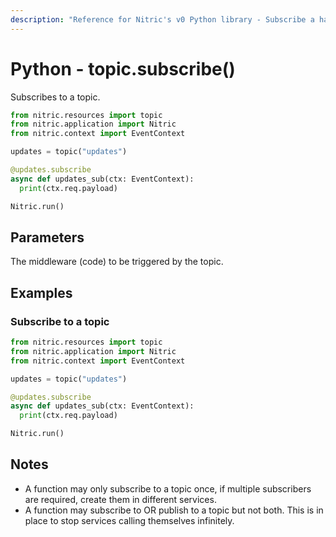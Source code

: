 ```yaml
---
description: "Reference for Nitric's v0 Python library - Subscribe a handler to a topic and receive new events for processing."
---
```


# Python - topic.subscribe()

Subscribes to a topic.

```python
from nitric.resources import topic
from nitric.application import Nitric
from nitric.context import EventContext

updates = topic("updates")

@updates.subscribe
async def updates_sub(ctx: EventContext):
  print(ctx.req.payload)

Nitric.run()
```

## Parameters

<Properties>
  <Property name="middleware" required type="Middleware">
    The middleware (code) to be triggered by the topic.
  </Property>
</Properties>

## Examples

### Subscribe to a topic

```python
from nitric.resources import topic
from nitric.application import Nitric
from nitric.context import EventContext

updates = topic("updates")

@updates.subscribe
async def updates_sub(ctx: EventContext):
  print(ctx.req.payload)

Nitric.run()
```

## Notes

- A function may only subscribe to a topic once, if multiple subscribers are required, create them in different services.
- A function may subscribe to OR publish to a topic but not both. This is in place to stop services calling themselves infinitely.
